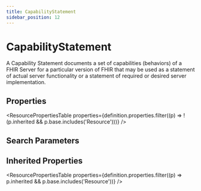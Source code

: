 ```yaml
---
title: CapabilityStatement
sidebar_position: 12
---
```



# CapabilityStatement

A Capability Statement documents a set of capabilities (behaviors) of a FHIR Server for a particular version of FHIR that may be used as a statement of actual server functionality or a statement of required or desired server implementation.

## Properties

<ResourcePropertiesTable properties={definition.properties.filter((p) => !(p.inherited && p.base.includes('Resource')))} />

## Search Parameters

<SearchParamsTable searchParams={definition.searchParameters} />

## Inherited Properties

<ResourcePropertiesTable properties={definition.properties.filter((p) => p.inherited && p.base.includes('Resource'))} />


